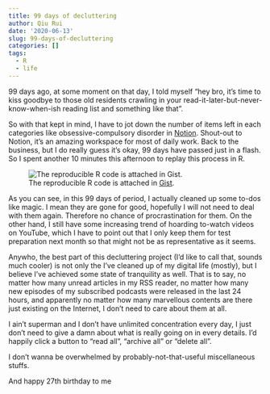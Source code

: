 ```yaml
---
title: 99 days of decluttering
author: Qiu Rui
date: '2020-06-13'
slug: 99-days-of-decluttering
categories: []
tags:
  - R
  - life
---
```


99 days ago, at some moment on that day, I told myself “hey bro, it’s time to kiss goodbye to those old residents crawling in your read-it-later-but-never-know-when-ish reading list and something like that”.

So with that kept in mind, I have to jot down the number of items left in each categories like obsessive-compulsory disorder in [Notion](https://www.notion.so/). Shout-out to Notion, it's an amazing workspace for most of daily work. Back to the business, but I do really guess it’s okay, 99 days have passed just in a flash. So I spent another 10 minutes this afternoon to replay this process in R.

<script src="https://gist.github.com/rexarski/2b811bcdcb4548dfe757cbd0e86f7290.js"></script>

![The reproducible R code is attached in  [Gist](https://gist.github.com/rexarski/2b811bcdcb4548dfe757cbd0e86f7290).](/image/declutter.gif)

As you can see, in this 99 days of period, I actually cleaned up some to-dos like magic. I mean they are gone for good, hopefully I will not need to deal with them again. Therefore no chance of procrastination for them. On the other hand, I still have some increasing trend of hoarding to-watch videos on YouTube, which I have to point out that I only keep them for test preparation next month so that might not be as representative as it seems.

Anywho, the best part of this decluttering project (I’d like to call that, sounds much cooler) is not only the I’ve cleaned up of my digital life (mostly), but I believe I’ve achieved some state of tranquility as well. That is to say, no matter how many unread articles in my RSS reader, no matter how many new episodes of my subscribed podcasts were released in the last 24 hours, and apparently no matter how many marvellous contents are there just existing on the Internet, I don’t need to care about them at all.

I ain’t superman and I don’t have unlimited concentration every day, I just don’t need to give a damn about what is really going on in every details. I’d happily click a button to “read all”, “archive all” or “delete all”.

I don’t wanna be overwhelmed by probably-not-that-useful miscellaneous stuffs.

And happy 27th birthday to me
